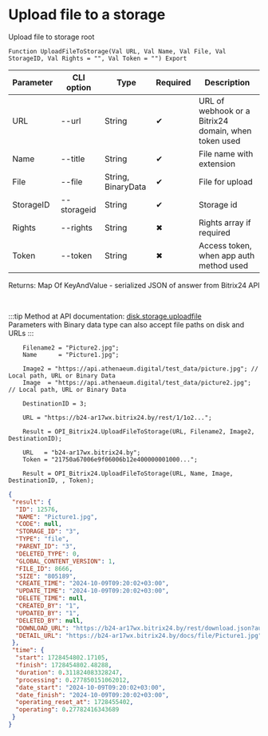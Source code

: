 ﻿---
sidebar_position: 1
---


# Upload file to a storage
 Upload file to storage root



`Function UploadFileToStorage(Val URL, Val Name, Val File, Val StorageID, Val Rights = "", Val Token = "") Export`

  | Parameter | CLI option | Type | Required | Description |
  |-|-|-|-|-|
  | URL | --url | String | &#x2714; | URL of webhook or a Bitrix24 domain, when token used |
  | Name | --title | String | &#x2714; | File name with extension |
  | File | --file | String, BinaryData | &#x2714; | File for upload |
  | StorageID | --storageid | String | &#x2714; | Storage id |
  | Rights | --rights | String | &#x2716; | Rights array if required |
  | Token | --token | String | &#x2716; | Access token, when app auth method used |

  
  Returns:  Map Of KeyAndValue - serialized JSON of answer from Bitrix24 API

<br/>

:::tip
Method at API documentation: [disk.storage.uploadfile](https://dev.1c-bitrix.ru/rest_help/disk/storage/disk_storage_uploadfile.php)<br/>
Parameters with Binary data type can also accept file paths on disk and URLs
:::
<br/>


```bsl title="Code example"
    Filename2 = "Picture2.jpg";
    Name      = "Picture1.jpg";

    Image2 = "https://api.athenaeum.digital/test_data/picture.jpg"; // Local path, URL or Binary Data
    Image  = "https://api.athenaeum.digital/test_data/picture2.jpg"; // Local path, URL or Binary Data

    DestinationID = 3;

    URL = "https://b24-ar17wx.bitrix24.by/rest/1/1o2...";

    Result = OPI_Bitrix24.UploadFileToStorage(URL, Filename2, Image2, DestinationID);

    URL   = "b24-ar17wx.bitrix24.by";
    Token = "21750a67006e9f06006b12e400000001000...";

    Result = OPI_Bitrix24.UploadFileToStorage(URL, Name, Image, DestinationID, , Token);
```
 



```json title="Result"
{
 "result": {
  "ID": 12576,
  "NAME": "Picture1.jpg",
  "CODE": null,
  "STORAGE_ID": "3",
  "TYPE": "file",
  "PARENT_ID": "3",
  "DELETED_TYPE": 0,
  "GLOBAL_CONTENT_VERSION": 1,
  "FILE_ID": 8666,
  "SIZE": "805189",
  "CREATE_TIME": "2024-10-09T09:20:02+03:00",
  "UPDATE_TIME": "2024-10-09T09:20:02+03:00",
  "DELETE_TIME": null,
  "CREATED_BY": "1",
  "UPDATED_BY": "1",
  "DELETED_BY": null,
  "DOWNLOAD_URL": "https://b24-ar17wx.bitrix24.by/rest/download.json?auth=6b2e0667006e9f06006b12e4000000010000072c4914d2a629a27f8e468fd6a8ba64ff&token=disk%7CaWQ9MTI1NzYmXz1GeUhrZmNUTWgzVEJ1b3lGVEEyUzYxbTFseTA4VjY3NA%3D%3D%7CImRvd25sb2FkfGRpc2t8YVdROU1USTFOelltWHoxR2VVaHJabU5VVFdnelZFSjFiM2xHVkVFeVV6WXhiVEZzZVRBNFZqWTNOQT09fDZiMmUwNjY3MDA2ZTlmMDYwMDZiMTJlNDAwMDAwMDAxMDAwMDA3MmM0OTE0ZDJhNjI5YTI3ZjhlNDY4ZmQ2YThiYTY0ZmYi.HHUiQCyRcVQY8Bx6BmVGPzdZf7DZCj3Fi5m%2BCP1rcX8%3D",
  "DETAIL_URL": "https://b24-ar17wx.bitrix24.by/docs/file/Picture1.jpg"
 },
 "time": {
  "start": 1728454802.17105,
  "finish": 1728454802.48288,
  "duration": 0.311824083328247,
  "processing": 0.277850151062012,
  "date_start": "2024-10-09T09:20:02+03:00",
  "date_finish": "2024-10-09T09:20:02+03:00",
  "operating_reset_at": 1728455402,
  "operating": 0.27782416343689
 }
}
```
